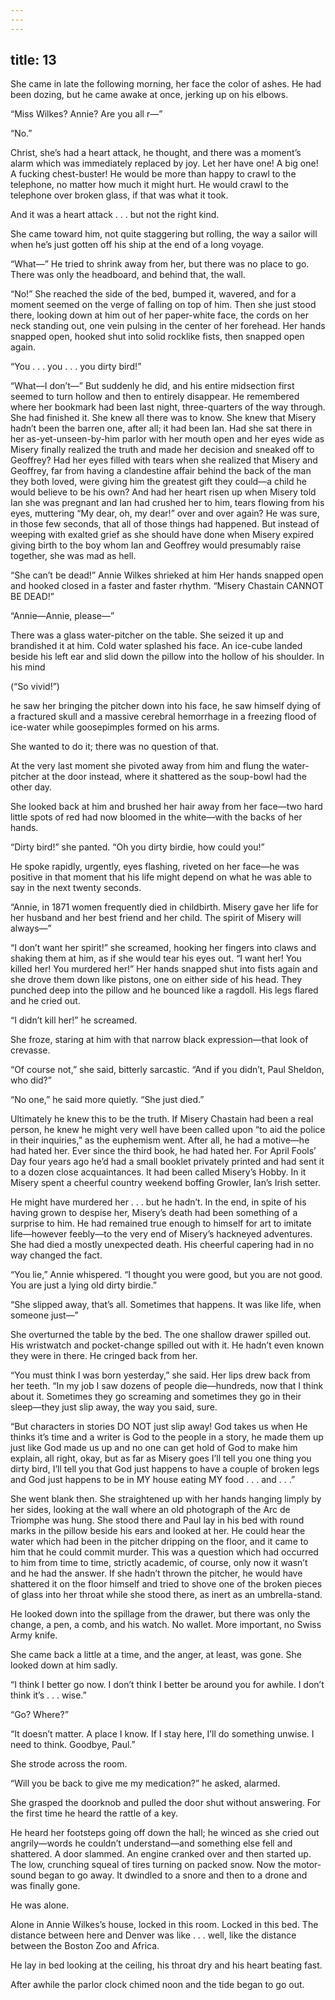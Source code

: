 ```yaml
---
---
---
```

title: 13
---




She came in late the following morning, her face the color of ashes. He had been dozing, but he came awake at once, jerking up on his elbows.

“Miss Wilkes? Annie? Are you all r—”

“No.”

Christ, she’s had a heart attack, he thought, and there was a moment’s alarm which was immediately replaced by joy. Let her have one! A big one! A fucking chest-buster! He would be more than happy to crawl to the telephone, no matter how much it might hurt. He would crawl to the telephone over broken glass, if that was what it took.

And it was a heart attack . . . but not the right kind.

She came toward him, not quite staggering but rolling, the way a sailor will when he’s just gotten off his ship at the end of a long voyage.

“What—” He tried to shrink away from her, but there was no place to go. There was only the headboard, and behind that, the wall.

“No!” She reached the side of the bed, bumped it, wavered, and for a moment seemed on the verge of falling on top of him. Then she just stood there, looking down at him out of her paper-white face, the cords on her neck standing out, one vein pulsing in the center of her forehead. Her hands snapped open, hooked shut into solid rocklike fists, then snapped open again.

“You . . . you . . . you dirty bird!”

“What—I don’t—” But suddenly he did, and his entire midsection first seemed to turn hollow and then to entirely disappear. He remembered where her bookmark had been last night, three-quarters of the way through. She had finished it. She knew all there was to know. She knew that Misery hadn’t been the barren one, after all; it had been Ian. Had she sat there in her as-yet-unseen-by-him parlor with her mouth open and her eyes wide as Misery finally realized the truth and made her decision and sneaked off to Geoffrey? Had her eyes filled with tears when she realized that Misery and Geoffrey, far from having a clandestine affair behind the back of the man they both loved, were giving him the greatest gift they could—a child he would believe to be his own? And had her heart risen up when Misery told Ian she was pregnant and Ian had crushed her to him, tears flowing from his eyes, muttering “My dear, oh, my dear!” over and over again? He was sure, in those few seconds, that all of those things had happened. But instead of weeping with exalted grief as she should have done when Misery expired giving birth to the boy whom Ian and Geoffrey would presumably raise together, she was mad as hell.

“She can’t be dead!” Annie Wilkes shrieked at him Her hands snapped open and hooked closed in a faster and faster rhythm. “Misery Chastain CANNOT BE DEAD!”

“Annie—Annie, please—”

There was a glass water-pitcher on the table. She seized it up and brandished it at him. Cold water splashed his face. An ice-cube landed beside his left ear and slid down the pillow into the hollow of his shoulder. In his mind

(“So vivid!”)

he saw her bringing the pitcher down into his face, he saw himself dying of a fractured skull and a massive cerebral hemorrhage in a freezing flood of ice-water while goosepimples formed on his arms.

She wanted to do it; there was no question of that.

At the very last moment she pivoted away from him and flung the water-pitcher at the door instead, where it shattered as the soup-bowl had the other day.

She looked back at him and brushed her hair away from her face—two hard little spots of red had now bloomed in the white—with the backs of her hands.

“Dirty bird!” she panted. “Oh you dirty birdie, how could you!”

He spoke rapidly, urgently, eyes flashing, riveted on her face—he was positive in that moment that his life might depend on what he was able to say in the next twenty seconds.

“Annie, in 1871 women frequently died in childbirth. Misery gave her life for her husband and her best friend and her child. The spirit of Misery will always—”

“I don’t want her spirit!” she screamed, hooking her fingers into claws and shaking them at him, as if she would tear his eyes out. “I want her! You killed her! You murdered her!” Her hands snapped shut into fists again and she drove them down like pistons, one on either side of his head. They punched deep into the pillow and he bounced like a ragdoll. His legs flared and he cried out.

“I didn’t kill her!” he screamed.

She froze, staring at him with that narrow black expression—that look of crevasse.

“Of course not,” she said, bitterly sarcastic. “And if you didn’t, Paul Sheldon, who did?”

“No one,” he said more quietly. “She just died.”

Ultimately he knew this to be the truth. If Misery Chastain had been a real person, he knew he might very well have been called upon “to aid the police in their inquiries,” as the euphemism went. After all, he had a motive—he had hated her. Ever since the third book, he had hated her. For April Fools’ Day four years ago he’d had a small booklet privately printed and had sent it to a dozen close acquaintances. It had been called Misery’s Hobby. In it Misery spent a cheerful country weekend boffing Growler, Ian’s Irish setter.

He might have murdered her . . . but he hadn’t. In the end, in spite of his having grown to despise her, Misery’s death had been something of a surprise to him. He had remained true enough to himself for art to imitate life—however feebly—to the very end of Misery’s hackneyed adventures. She had died a mostly unexpected death. His cheerful capering had in no way changed the fact.

“You lie,” Annie whispered. “I thought you were good, but you are not good. You are just a lying old dirty birdie.”

“She slipped away, that’s all. Sometimes that happens. It was like life, when someone just—”

She overturned the table by the bed. The one shallow drawer spilled out. His wristwatch and pocket-change spilled out with it. He hadn’t even known they were in there. He cringed back from her.

“You must think I was born yesterday,” she said. Her lips drew back from her teeth. “In my job I saw dozens of people die—hundreds, now that I think about it. Sometimes they go screaming and sometimes they go in their sleep—they just slip away, the way you said, sure.

“But characters in stories DO NOT just slip away! God takes us when He thinks it’s time and a writer is God to the people in a story, he made them up just like God made us up and no one can get hold of God to make him explain, all right, okay, but as far as Misery goes I’ll tell you one thing you dirty bird, I’ll tell you that God just happens to have a couple of broken legs and God just happens to be in MY house eating MY food . . . and . . .”

She went blank then. She straightened up with her hands hanging limply by her sides, looking at the wall where an old photograph of the Arc de Triomphe was hung. She stood there and Paul lay in his bed with round marks in the pillow beside his ears and looked at her. He could hear the water which had been in the pitcher dripping on the floor, and it came to him that he could commit murder. This was a question which had occurred to him from time to time, strictly academic, of course, only now it wasn’t and he had the answer. If she hadn’t thrown the pitcher, he would have shattered it on the floor himself and tried to shove one of the broken pieces of glass into her throat while she stood there, as inert as an umbrella-stand.

He looked down into the spillage from the drawer, but there was only the change, a pen, a comb, and his watch. No wallet. More important, no Swiss Army knife.

She came back a little at a time, and the anger, at least, was gone. She looked down at him sadly.

“I think I better go now. I don’t think I better be around you for awhile. I don’t think it’s . . . wise.”

“Go? Where?”

“It doesn’t matter. A place I know. If I stay here, I’ll do something unwise. I need to think. Goodbye, Paul.”

She strode across the room.

“Will you be back to give me my medication?” he asked, alarmed.

She grasped the doorknob and pulled the door shut without answering. For the first time he heard the rattle of a key.

He heard her footsteps going off down the hall; he winced as she cried out angrily—words he couldn’t understand—and something else fell and shattered. A door slammed. An engine cranked over and then started up. The low, crunching squeal of tires turning on packed snow. Now the motor-sound began to go away. It dwindled to a snore and then to a drone and was finally gone.

He was alone.

Alone in Annie Wilkes’s house, locked in this room. Locked in this bed. The distance between here and Denver was like . . . well, like the distance between the Boston Zoo and Africa.

He lay in bed looking at the ceiling, his throat dry and his heart beating fast.

After awhile the parlor clock chimed noon and the tide began to go out.